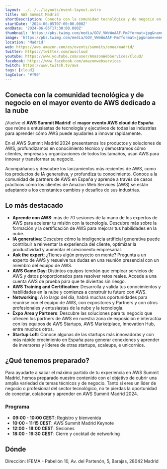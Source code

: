 ```yaml
---
layout: ../../../layouts/event-layout.astro
title: AWS Summit Madrid
shortDescription: Conecta con la comunidad tecnológica y de negocio en el mayor evento de AWS dedicado a la nube
startDate: '2024-06-05T07:00:00.000Z'
endDate: '2024-06-05T17:30:00.000Z'
thumbnail: 'https://pbs.twimg.com/media/GOV_VWeWoAAF-Pm?format=jpg&name=medium'
image: 'https://pbs.twimg.com/media/GOV_VWeWoAAF-Pm?format=jpg&name=medium'
location: 'Madrid'
web: https://aws.amazon.com/es/events/summits/emea/madrid/
twitter: https://twitter.com/awscloud
youtube: https://www.youtube.com/user/AmazonWebServices/Cloud/
facebook: https://www.facebook.com/amazonwebservices
twitch: https://www.twitch.tv/aws
tags: [cloud]
tagColor: '#f90'
---
```



## Conecta con la comunidad tecnológica y de negocio en el mayor evento de AWS dedicado a la nube

¡Vuelve el **AWS Summit Madrid**! el **mayor evento AWS cloud de España** que reúne a entusiastas de tecnología y ejecutivos de todas las industrias para aprender cómo AWS puede ayudarles a innovar rápidamente.

En el AWS Summit Madrid 2024 presentamos los productos y soluciones de AWS, profundizamos en conocimiento técnico y demostramos cómo clientes, empresas y organizaciones de todos los tamaños, usan AWS para innovar y transformar su negocio.

Acompáñanos y descubre los lanzamientos más recientes de AWS, como los productos de IA generativa, y profundiza tu conocimiento. Conoce a la comunidad de partners de AWS en España y aprende a través de casos prácticos cómo los clientes de Amazon Web Services (AWS) se están adaptando a los constantes cambios y desafíos de sus industrias.

## Lo más destacado

- **Aprende con AWS**: más de 70 sesiones de la mano de los expertos de AWS para acelerar tu misión con la tecnología. Descubre más sobre la formación y la certificación de AWS para mejorar tus habilidades en la nube.
- **IA generativa**: Descubre cómo la inteligencia artificial generativa puede contribuir a reinventar la experiencia del cliente, optimizar la productividad y aumentar el crecimiento empresarial.
- **Ask the expert**: ¿Tienes algún proyecto en mente? Pregunta a un experto de AWS y resuelve tus dudas en una reunión presencial con un miembro del equipo de AWS.
- **AWS Game Day**: Distintos equipos tendrán que emplear servicios de AWS y datos proporcionados para resolver retos reales. Accede a una cuenta AWS de prueba para que te diviertas sin riesgo.
- **AWS Training and Certification**: Desarrolla y valida tus conocimientos y habilidades en la nube y comienza a construir tu futuro con AWS.
- **Networking**: A lo largo del día, habrá muchas oportunidades para reunirse con el equipo de AWS, con expositores y Partners y con otros profesionales y entusiastas de la nube y la tecnología.
- **Expo Area y Partners**: Descubre las soluciones para tu negocio que ofrecen los partners de AWS en nuestra zona de exposición e interactúa con los equipos de AWS Startups, AWS Marketplace, Innovation Hub, entre muchos otros.
- **Startup Loft**: Conoce algunas de las startups más innovadoras y con más rápido crecimiento en España para generar conexiones y aprender de inversores y líderes de otras startups, scaleups, e unicornios.

## ¿Qué tenemos preparado?

Para ayudarte a sacar el máximo partido de tu experiencia en AWS Summit Madrid, hemos preparado nuestro contenido con el objetivo de cubrir una amplia variedad de temas técnicos y de negocio.
Tanto si eres un líder de negocio o profesional del sector tecnológico, no te pierdas la oportunidad de conectar, colaborar y aprender en AWS Summit Madrid 2024.

### Programa

- **09:00 - 10:00 CEST**: Registro y bienvenida
- **10:00 - 11:15 CEST**: AWS Summit Madrid Keynote
- **12:00 - 18:00 CEST**: Sesiones
- **18:00 - 19:30 CEST**: Cierre y cocktail de networking

## Dónde

Dirección: IFEMA - Pabellón 10, Av. del Partenón, 5, Barajas, 28042 Madrid

<GoogleMap
  src="https://www.google.com/maps/embed?pb=!1m18!1m12!1m3!1d3035.461649757424!2d-3.6193996588751016!3d40.46505085281474!2m3!1f0!2f0!3f0!3m2!1i1024!2i768!4f13.1!3m3!1m2!1s0xd422e50d152df37%3A0x801ce4be7e7a5eec!2sIFEMA%20Madrid!5e0!3m2!1ses!2ses!4v1716960238416!5m2!1ses!2ses"
  ariaLabel="IFEMA - Pabellón 10, Av. del Partenón, 5, Barajas, 28042 Madrid"
/>
